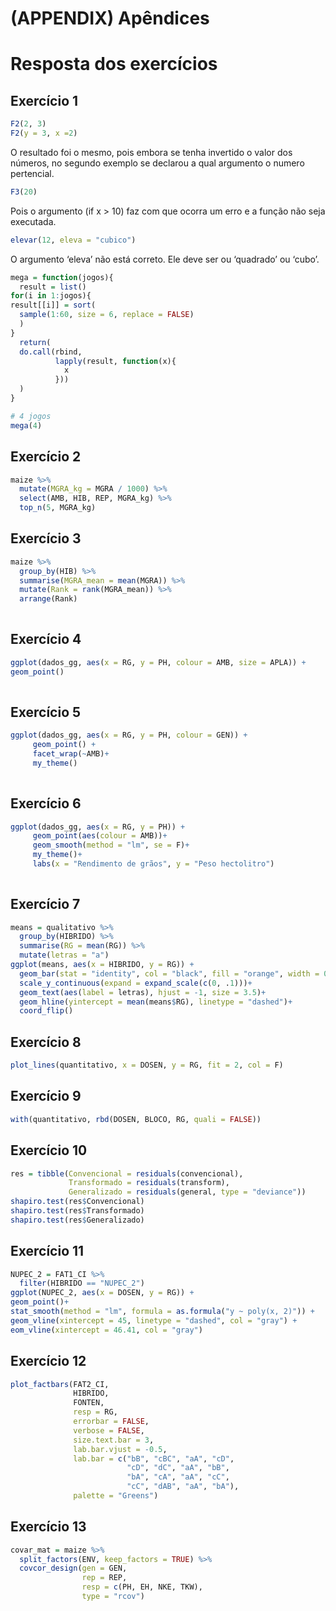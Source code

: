 # (APPENDIX) Apêndices {-}

# Resposta dos exercícios

## Exercício 1 {#exerc1}


```r
F2(2, 3)
F2(y = 3, x =2)
```

O resultado foi o mesmo, pois embora se tenha invertido o valor dos números, no segundo exemplo se declarou a qual argumento o numero pertencial.

```r
F3(20)
```

Pois o argumento (if x > 10) faz com que ocorra um erro e a função não seja executada.

```r
elevar(12, eleva = "cubico")
```

O argumento 'eleva' não está correto. Ele deve ser ou 'quadrado' ou 'cubo'.



```r
mega = function(jogos){
  result = list()
for(i in 1:jogos){
result[[i]] = sort(
  sample(1:60, size = 6, replace = FALSE)
  )
}
  return(
  do.call(rbind,
          lapply(result, function(x){
            x
          }))
  )
}

# 4 jogos
mega(4)
```


## Exercício 2 {#exerc2}

```r
maize %>%
  mutate(MGRA_kg = MGRA / 1000) %>%
  select(AMB, HIB, REP, MGRA_kg) %>%
  top_n(5, MGRA_kg)
```



## Exercício 3 {#exerc3}
```r
maize %>%
  group_by(HIB) %>%
  summarise(MGRA_mean = mean(MGRA)) %>%
  mutate(Rank = rank(MGRA_mean)) %>%
  arrange(Rank)
  
```


## Exercício 4 {#exerc4}
```r
ggplot(dados_gg, aes(x = RG, y = PH, colour = AMB, size = APLA)) +
geom_point()
  
```



## Exercício 5 {#exerc5}
```r
ggplot(dados_gg, aes(x = RG, y = PH, colour = GEN)) +
     geom_point() +
     facet_wrap(~AMB)+
     my_theme()
  
```



## Exercício 6 {#exerc6}
```r
ggplot(dados_gg, aes(x = RG, y = PH)) +
     geom_point(aes(colour = AMB))+
     geom_smooth(method = "lm", se = F)+
     my_theme()+
     labs(x = "Rendimento de grãos", y = "Peso hectolitro")
  
```


## Exercício 7 {#exerc7}
```r
means = qualitativo %>% 
  group_by(HIBRIDO) %>% 
  summarise(RG = mean(RG)) %>%
  mutate(letras = "a")
ggplot(means, aes(x = HIBRIDO, y = RG)) +
  geom_bar(stat = "identity", col = "black", fill = "orange", width = 0.5)+
  scale_y_continuous(expand = expand_scale(c(0, .1)))+
  geom_text(aes(label = letras), hjust = -1, size = 3.5)+
  geom_hline(yintercept = mean(means$RG), linetype = "dashed")+
  coord_flip()
```



## Exercício 8 {#exerc8}
```r
plot_lines(quantitativo, x = DOSEN, y = RG, fit = 2, col = F)
```



## Exercício 9 {#exerc9}
```r
with(quantitativo, rbd(DOSEN, BLOCO, RG, quali = FALSE))
```



## Exercício 10 {#exerc10}
```r
res = tibble(Convencional = residuals(convencional),
             Transformado = residuals(transform),
             Generalizado = residuals(general, type = "deviance"))
shapiro.test(res$Convencional)
shapiro.test(res$Transformado)
shapiro.test(res$Generalizado)
```


## Exercício 11 {#exerc11}
```r
NUPEC_2 = FAT1_CI %>%
  filter(HIBRIDO == "NUPEC_2")
ggplot(NUPEC_2, aes(x = DOSEN, y = RG)) +
geom_point()+
stat_smooth(method = "lm", formula = as.formula("y ~ poly(x, 2)")) +
geom_vline(xintercept = 45, linetype = "dashed", col = "gray") +
eom_vline(xintercept = 46.41, col = "gray")
```



## Exercício 12 {#exerc12}
```r
plot_factbars(FAT2_CI,
              HIBRIDO,
              FONTEN,
              resp = RG,
              errorbar = FALSE,
              verbose = FALSE,
              size.text.bar = 3,
              lab.bar.vjust = -0.5,
              lab.bar = c("bB", "cBC", "aA", "cD",
                          "cD", "dC", "aA", "bB",
                          "bA", "cA", "aA", "cC",
                          "cC", "dAB", "aA", "bA"),
              palette = "Greens")
```


## Exercício 13 {#exerc13}
```r
covar_mat = maize %>%
  split_factors(ENV, keep_factors = TRUE) %>%
  covcor_design(gen = GEN,
                rep = REP,
                resp = c(PH, EH, NKE, TKW),
                type = "rcov")
```




